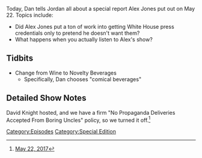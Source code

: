 {{DEFAULTSORT:
    #_EPISODE_0044:May 22, 2017
}}{{Episode
    | title           = May 22, 2017
    | caption         = Listen to this episode on [https://knowledgefight.libsyn.com/knowledge-fight-may-22-2017 Libsyn] [https://open.spotify.com/episode/566fbuxLxYecK8qXB06wjh Spotify], Read the [[Transcript/44: May 22, 2017|Unofficial Transcript]]
    | episodeNumber   = 44
    | length          = 01:13:16
    | airDate         = May 24, 2017
    | coverageDate    = May 22, 2017
    | episodeType     = [[:Category:Special Edition|Special Edition]]
    | previousEpisode = [[43: May 17, 2017]]
    | nextEpisode     = [[45: May 25, 2017]]
    | beverage        = Strawberry-infused Perrier
}}

{{Stub}}

Today, Dan tells Jordan all about a special report Alex Jones put out on May 22. Topics include:

*Did Alex Jones put a ton of work into getting White House press credentials only to pretend he doesn't want them?
*What happens when you actually listen to Alex's show?

==Tidbits==

*Change from Wine to Novelty Beverages
**Specifically, Dan chooses "comical beverages"

==Detailed Show Notes==

David Knight hosted, and we have a firm "No Propaganda Deliveries Accepted From Boring Uncles" policy, so we turned it off.<ref>[https://knowledgefight.com/the-past/2017/5/22/may-22-2017 May 22, 2017]</ref>

[[Category:Episodes]]
[[Category:Special Edition]]
